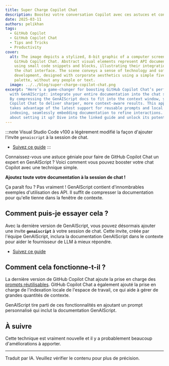 ```yaml
---
title: Super Charge Copilot Chat
description: Boostez votre conversation Copilot avec ces astuces et conseils.
date: 2025-03-11
authors: pelikhan
tags:
  - GitHub Copilot
  - GitHub Copilot Chat
  - Tips and Tricks
  - Productivity
cover:
  alt: The image depicts a stylized, 8-bit graphic of a computer screen showcasing
    GitHub Copilot Chat. Abstract visual elements represent API documentation
    using small code snippets and blocks, illustrating their integration within
    the chat interface. The scene conveys a sense of technology and software
    development, designed with corporate aesthetics using a simple five-color
    palette, without any people or text.
  image: ../../blog/super-charge-copilot-chat.png
excerpt: "Here’s a game-changer for boosting GitHub Copilot Chat’s performance
  with GenAIScript: integrate your entire documentation into the chat session.
  By compressing the GenAIScript docs to fit into the context window, you enable
  Copilot Chat to deliver sharper, more context-aware results. This approach
  takes advantage of the latest support for reusable prompts and local workspace
  indexing, seamlessly embedding documentation to refine interactions. Curious
  about setting it up? Dive into the linked guide and unlock its potential."
---
```



<BlogNarration />

:::note
Visual Studio Code v100 a légèrement modifié la façon d'ajouter l'invite `genaiscript` à la session de chat.

- [Suivez ce guide](../../reference/vscode/github-copilot-chat/#genaiscript-custom-prompt/)
  :::

Connaissez-vous une astuce géniale pour faire de GitHub Copilot Chat un expert en GenAIScript ?
Voici comment vous pouvez booster votre chat Copilot avec une technique simple.

**Ajoutez toute votre documentation à la session de chat !**

Ça paraît fou ? Pas vraiment ! GenAIScript contient d'innombrables exemples d'utilisation des API. Il suffit de compresser
la documentation pour qu'elle tienne dans la fenêtre de contexte.

## Comment puis-je essayer cela ?

Avec la dernière version de GenAIScript, vous pouvez désormais ajouter une invite **`genaiscript`** à votre session de chat.
Cette invite, créée par l'équipe GenAIScript, inclura la documentation GenAIScript
dans le contexte pour aider le fournisseur de LLM à mieux répondre.

<YouTube id="https://youtu.be/0GkbxnW0J34" posterQuality="high" />

- [Suivez ce guide](../../reference/vscode/github-copilot-chat/#genaiscript-custom-prompt/)

## Comment cela fonctionne-t-il ?

La dernière version de GitHub Copilot Chat ajoute la prise en charge des [prompts réutilisables](https://code.visualstudio.com/docs/copilot/copilot-customization#_reusable-prompt-files-experimental).
GitHub Copilot Chat a également ajouté la prise en charge de l'indexation locale de l'espace de travail, ce qui aide à gérer de grandes quantités de contexte.

GenAIScript tire parti de ces fonctionnalités en ajoutant un prompt personnalisé qui inclut la documentation GenAIScript.

## À suivre

Cette technique est vraiment nouvelle et il y a probablement beaucoup d'améliorations à apporter.

<hr />

Traduit par IA. Veuillez vérifier le contenu pour plus de précision.

